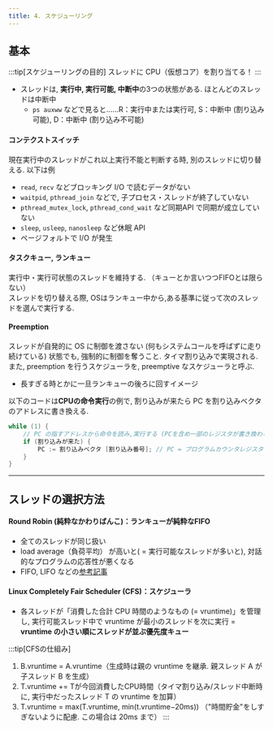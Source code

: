 ```yaml
---
title: 4. スケジューリング
---
```

## 基本
:::tip[スケジューリングの目的]
スレッドに CPU（仮想コア）を割り当てる！
:::
- スレッドは, **実行中, 実行可能, 中断中**の3つの状態がある. ほとんどのスレッドは中断中
    - `ps auxww` などで見ると……R：実行中または実行可, S：中断中 (割り込み可能), D：中断中 (割り込み不可能)
#### コンテクストスイッチ
現在実行中のスレッドがこれ以上実行不能と判断する時, 別のスレッドに切り替える. 以下は例
- `read`, `recv` などブロッキング I/O で読むデータがない
- `waitpid`, `pthread_join` などで, 子プロセス・スレッドが終了していない
- `pthread_mutex_lock`, `pthread_cond_wait` など同期API で同期が成立していない
- `sleep`, `usleep`, `nanosleep` など休眠 API
- ページフォルトで I/O が発生

#### タスクキュー, ランキュー
実行中・実行可状態のスレッドを維持する. （キューとか言いつつFIFOとは限らない）  
スレッドを切り替える際, OSはランキュー中から,ある基準に従って次のスレッドを選んで実行する.

#### Preemption
スレッドが自発的に OS に制御を渡さない (何もシステムコールを呼ばずに走り続けている) 状態でも, 強制的に制御を奪うこと. タイマ割り込みで実現される. 
また, preemption を行うスケジューラを, preemptive なスケジューラと呼ぶ. 
- 長すぎる時とかに一旦ランキューの後ろに回すイメージ

以下のコードは**CPUの命令実行**の例で, 割り込みが来たら PC を割り込みベクタのアドレスに書き換える.
```c
while (1) {
	// PC の指すアドレスから命令を読み,実行する (PCを含め一部のレジスタが書き換わる)
	if (割り込みが来た) {
		PC := 割り込みベクタ [割り込み番号]; // PC = プログラムカウンタレジスタ
    }
}
```
---

## スレッドの選択方法

#### Round Robin (純粋なかわりばんこ)：ランキューが純粋なFIFO
- 全てのスレッドが同じ扱い
- load average（負荷平均） が高いと( = 実行可能なスレッドが多いと), 対話的なプログラムの応答性が悪くなる
- FIFO, LIFO などの[参考記事](https://qiita.com/pb10005/items/970c0aa7120598949d01)
#### Linux Completely Fair Scheduler (CFS)：スケジューラ
- 各スレッドが「消費した合計 CPU 時間のようなもの (= vruntime)」を管理し, 実行可能スレッド中で vruntime が最小のスレッドを次に実行
= **vruntime の小さい順にスレッドが並ぶ優先度キュー**

:::tip[CFSの仕組み]
1. B.vruntime = A.vruntime（生成時は親の vruntime を継承. 親スレッド A が子スレッド B を生成）
2. T.vruntime += Tが今回消費したCPU時間（タイマ割り込み/スレッド中断時に, 実行中だったスレッド T の vruntime を加算）
3. T.vruntime = max(T.vruntime, min(t.vruntime−20ms))  （"時間貯金"をしすぎないように配慮. この場合は 20ms まで）
:::